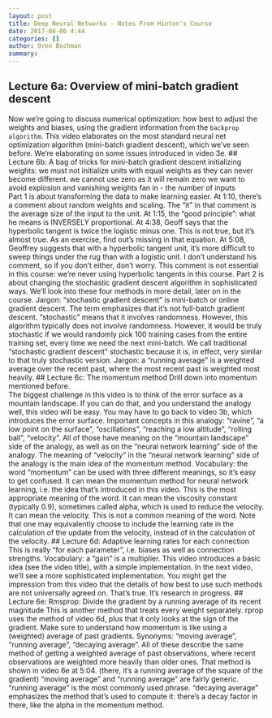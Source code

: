 ```yaml
---
layout: post
title: Deep Neural Networks - Notes From Hinton's Course 
date: 2017-08-06 4:44
categories: [] 
author: Oren Bochman
summary: 
---
```

## Lecture 6a: Overview of mini-batch gradient descent 
Now we're going to discuss numerical optimization: how best to adjust the weights and biases, using the gradient information from the `backprop algorithm`. 
This video elaborates on the most standard neural net optimization algorithm (mini-batch gradient descent), which we've seen before. 
We're elaborating on some issues introduced in video 3e. 
## Lecture 6b: A bag of tricks for mini-batch gradient descent 
initializing weights: 
we must not initialize units with equal weights as they can never become different. 
we cannot use zero as it will remain zero 
we want to avoid explosion and vanishing weights 
fan in - the number of inputs  
Part 1 is about transforming the data to make learning easier. 
At 1:10, there's a comment about random weights and scaling. The "it" in that comment is the average size of the input to the unit. 
At 1:15, the "good principle": what he means is INVERSELY proportional. 
At 4:38, Geoff says that the hyperbolic tangent is twice the logistic minus one. This is not true, but it's almost true. As an exercise, find out's missing in that equation. 
At 5:08, Geoffrey suggests that with a hyperbolic tangent unit, it's more difficult to sweep things under the rug than with a logistic unit. I don't understand his comment, so if you don't either, don't worry. This comment is not essential in this course: we're never using hyperbolic tangents in this course. 
Part 2 is about changing the stochastic gradient descent algorithm in sophisticated ways. We'll look into these four methods in more detail, later on in the course. 
Jargon: "stochastic gradient descent" is mini-batch or online gradient descent. 
The term emphasizes that it's not full-batch gradient descent. 
"stochastic" means that it involves randomness. However, this algorithm typically does not involve randomness. 
However, it would be truly stochastic if we would randomly pick 100 training cases from the entire training set, every time we need the next mini-batch. 
We call traditional "stochastic gradient descent" stochastic because it is, in effect, very similar to that truly stochastic version. 
Jargon: a "running average" is a weighted average over the recent past, where the most recent past is weighted most heavily. 
## Lecture 6c: The momentum method 
Drill down into momentum mentioned before.  
The biggest challenge in this video is to think of the error surface as a mountain landscape. If you can do that, and you understand the analogy well, this video will be easy. 
You may have to go back to video 3b, which introduces the error surface. 
Important concepts in this analogy: "ravine", "a low point on the surface", "oscillations", "reaching a low altitude", "rolling ball", "velocity". 
All of those have meaning on the "mountain landscape" side of the analogy, as well as on the "neural network learning" side of the analogy. 
The meaning of "velocity" in the "neural network learning" side of the analogy is the main idea of the momentum method. 
Vocabulary: the word "momentum" can be used with three different meanings, so it's easy to get confused. 
It can mean the momentum method for neural network learning, i.e. the idea that's introduced in this video. This is the most appropriate meaning of the word. 
It can mean the viscosity constant (typically 0.9), sometimes called alpha, which is used to reduce the velocity. 
It can mean the velocity. This is not a common meaning of the word. 
Note that one may equivalently choose to include the learning rate in the calculation of the update from the velocity, instead of in the calculation of the velocity. 
## Lecture 6d: Adaptive learning rates for each connection 
This is really "for each parameter", i.e. biases as well as connection strengths. 
Vocabulary: a "gain" is a multiplier. 
This video introduces a basic idea (see the video title), with a simple implementation. 
In the next video, we'll see a more sophisticated implementation. 
You might get the impression from this video that the details of how best to use such methods are not universally agreed on. That's true. It's research in progress. 
## Lecture 6e: Rmsprop: Divide the gradient by a running average of its recent magnitude 
This is another method that treats every weight separately. 
rprop uses the method of video 6d, plus that it only looks at the sign of the gradient. 
Make sure to understand how momentum is like using a (weighted) average of past gradients. 
Synonyms: "moving average", "running average", "decaying average". 
All of these describe the same method of getting a weighted average of past observations, where recent observations are weighted more heavily than older ones. 
That method is shown in video 6e at 5:04. (there, it's a running average of the square of the gradient) 
"moving average" and "running average" are fairly generic. "running average" is the most commonly used phrase. 
"decaying average" emphasizes the method that's used to compute it: there's a decay factor in there, like the alpha in the momentum method. 

